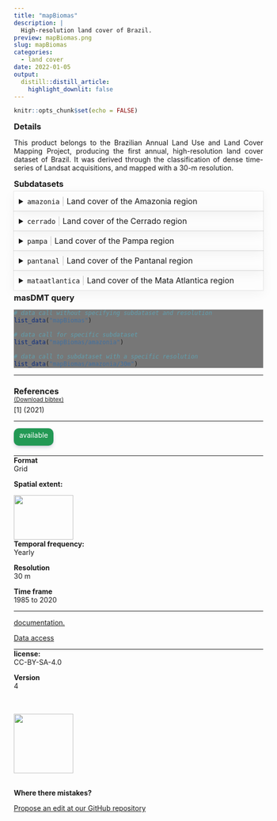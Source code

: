 ```yaml
---
title: "mapBiomas"
description: |
  High-resolution land cover of Brazil.
preview: mapBiomas.png
slug: mapBiomas
categories:
  - land cover
date: 2022-01-05
output:
  distill::distill_article:
    highlight_downlit: false
---
```

  
```r
knitr::opts_chunk$set(echo = FALSE)
```

<div style="width=80%;margin-top:0;margin-bottom:0;">
<h3 style="margin-top:5;margin-bottom:5;">Details</h3>
<p align="justify">
This product belongs to the Brazilian Annual Land Use and Land Cover Mapping Project, producing the first annual, high-resolution land cover dataset of Brazil. It was derived through the classification of dense time-series of Landsat acquisitions, and mapped with a 30-m resolution.
</p>

<h3 style="margin-top:5;margin-bottom:5;">Subdatasets</h3>
<details style='cursor:pointer;border:none;box-shadow: rgba(0, 0, 0, 0.05) 0px 6px 24px 0px, rgba(0, 0, 0, 0.08) 0px 0px 0px 1px;padding:10px;margin:0;'>
<summary style="font-size:16px;">`amazonia`<span style="color:#C8C8C8;"> | </span>Land cover of the Amazonia region</summary>
<hr style="margin-top:0;margin-bottom:20px;">
|content|description|
|-------|-----------|
|1|Forest|
|3|Forest Formation|
|4|Savanna Formation|
|5|Mangrove|
|9|Forest Plantation|
|10|Non Forest Natural Formation|
|11|Wetlands|
|12|Grassland|
|13|Other non Forest Formations|
|14|Farming|
|15|Pasture|
|18|Agriculture|
|19|Temporary Crop|
|20|Sugar cane|
|21|Mosaic Agriculture and Pasture|
|22|Non vegetated Area|
|23|Beach, Dune and Sand Spot|
|24|Urban Area|
|25|Other non Vegetaded Areas|
|26|Water|
|27|Non Observed|
|29|Rocky Outcrop|
|30|Mining|
|31|Aquaculture|
|32|Salt Flat|
|33|River,Lake and Ocean|
|36|Perennial Corp|
|39|Soybean|
|40|Rice|
|41|Other temporary Crops|
|46|Coffee|
|47|Citrus|
|48|Other Perennial Crop|
|49|Wooded Restinga|
</details>
<details style='cursor:pointer;border:none;box-shadow: rgba(0, 0, 0, 0.05) 0px 6px 24px 0px, rgba(0, 0, 0, 0.08) 0px 0px 0px 1px;padding:10px;margin:0;'>
<summary style="font-size:16px;">`cerrado`<span style="color:#C8C8C8;"> | </span>Land cover of the Cerrado region</summary>
<hr style="margin-top:0;margin-bottom:20px;">
|content|description|
|-------|-----------|
|1|Forest|
|3|Forest Formation|
|4|Savanna Formation|
|5|Mangrove|
|9|Forest Plantation|
|10|Non Forest Natural Formation|
|11|Wetlands|
|12|Grassland|
|13|Other non Forest Formations|
|14|Farming|
|15|Pasture|
|18|Agriculture|
|19|Temporary Crop|
|20|Sugar cane|
|21|Mosaic Agriculture and Pasture|
|22|Non vegetated Area|
|23|Beach, Dune and Sand Spot|
|24|Urban Area|
|25|Other non Vegetaded Areas|
|26|Water|
|27|Non Observed|
|29|Rocky Outcrop|
|30|Mining|
|31|Aquaculture|
|32|Salt Flat|
|33|River,Lake and Ocean|
|36|Perennial Corp|
|39|Soybean|
|40|Rice|
|41|Other temporary Crops|
|46|Coffee|
|47|Citrus|
|48|Other Perennial Crop|
|49|Wooded Restinga|
</details>
<details style='cursor:pointer;border:none;box-shadow: rgba(0, 0, 0, 0.05) 0px 6px 24px 0px, rgba(0, 0, 0, 0.08) 0px 0px 0px 1px;padding:10px;margin:0;'>
<summary style="font-size:16px;">`pampa`<span style="color:#C8C8C8;"> | </span>Land cover of the Pampa region</summary>
<hr style="margin-top:0;margin-bottom:20px;">
|content|description|
|-------|-----------|
|1|Forest|
|3|Forest Formation|
|4|Savanna Formation|
|5|Mangrove|
|9|Forest Plantation|
|10|Non Forest Natural Formation|
|11|Wetlands|
|12|Grassland|
|13|Other non Forest Formations|
|14|Farming|
|15|Pasture|
|18|Agriculture|
|19|Temporary Crop|
|20|Sugar cane|
|21|Mosaic Agriculture and Pasture|
|22|Non vegetated Area|
|23|Beach, Dune and Sand Spot|
|24|Urban Area|
|25|Other non Vegetaded Areas|
|26|Water|
|27|Non Observed|
|29|Rocky Outcrop|
|30|Mining|
|31|Aquaculture|
|32|Salt Flat|
|33|River,Lake and Ocean|
|36|Perennial Corp|
|39|Soybean|
|40|Rice|
|41|Other temporary Crops|
|46|Coffee|
|47|Citrus|
|48|Other Perennial Crop|
|49|Wooded Restinga|
</details>
<details style='cursor:pointer;border:none;box-shadow: rgba(0, 0, 0, 0.05) 0px 6px 24px 0px, rgba(0, 0, 0, 0.08) 0px 0px 0px 1px;padding:10px;margin:0;'>
<summary style="font-size:16px;">`pantanal`<span style="color:#C8C8C8;"> | </span>Land cover of the Pantanal region</summary>
<hr style="margin-top:0;margin-bottom:20px;">
|content|description|
|-------|-----------|
|1|Forest|
|3|Forest Formation|
|4|Savanna Formation|
|5|Mangrove|
|9|Forest Plantation|
|10|Non Forest Natural Formation|
|11|Wetlands|
|12|Grassland|
|13|Other non Forest Formations|
|14|Farming|
|15|Pasture|
|18|Agriculture|
|19|Temporary Crop|
|20|Sugar cane|
|21|Mosaic Agriculture and Pasture|
|22|Non vegetated Area|
|23|Beach, Dune and Sand Spot|
|24|Urban Area|
|25|Other non Vegetaded Areas|
|26|Water|
|27|Non Observed|
|29|Rocky Outcrop|
|30|Mining|
|31|Aquaculture|
|32|Salt Flat|
|33|River,Lake and Ocean|
|36|Perennial Corp|
|39|Soybean|
|40|Rice|
|41|Other temporary Crops|
|46|Coffee|
|47|Citrus|
|48|Other Perennial Crop|
|49|Wooded Restinga|
</details>
<details style='cursor:pointer;border:none;box-shadow: rgba(0, 0, 0, 0.05) 0px 6px 24px 0px, rgba(0, 0, 0, 0.08) 0px 0px 0px 1px;padding:10px;margin:0;'>
<summary style="font-size:16px;">`mataatlantica`<span style="color:#C8C8C8;"> | </span>Land cover of the Mata Atlantica region</summary>
<hr style="margin-top:0;margin-bottom:20px;">
|content|description|
|-------|-----------|
|1|Forest|
|3|Forest Formation|
|4|Savanna Formation|
|5|Mangrove|
|9|Forest Plantation|
|10|Non Forest Natural Formation|
|11|Wetlands|
|12|Grassland|
|13|Other non Forest Formations|
|14|Farming|
|15|Pasture|
|18|Agriculture|
|19|Temporary Crop|
|20|Sugar cane|
|21|Mosaic Agriculture and Pasture|
|22|Non vegetated Area|
|23|Beach, Dune and Sand Spot|
|24|Urban Area|
|25|Other non Vegetaded Areas|
|26|Water|
|27|Non Observed|
|29|Rocky Outcrop|
|30|Mining|
|31|Aquaculture|
|32|Salt Flat|
|33|River,Lake and Ocean|
|36|Perennial Corp|
|39|Soybean|
|40|Rice|
|41|Other temporary Crops|
|46|Coffee|
|47|Citrus|
|48|Other Perennial Crop|
|49|Wooded Restinga|
</details>
<h3 style="margin-top:5;margin-bottom:5;">masDMT query</h3>
<div style="width=80%;margin-top:5;margin-bottom:5;background-color:#777777;">
```r
# data call without specifying subdataset and resolution
list_data("mapBiomas")

# data call for specific subdataset 
list_data("mapBiomas/amazonia")

# data call to subdataset with a specific resolution
list_data("mapBiomas/amazonia/30m")
```
</div>
<hr style="margin-top:0;margin-bottom:0;">
<h3 style="margin-bottom:0;">References</h3>
<p style='margin-top:0;margin-bottom:5;'>
             <a target='_blank' href='https://github.com/macroecology-society/data-catalog/tree/main/_posts/mapBiomas/mapBiomas.bib' download='mapBiomas/mapBiomas.bibtex'><small>(Download bibtex)</small></a></p>
[1]  (2021)
<hr>
</div>

<aside>
<p style="padding:5px;margin-top:0;margin-bottom:0;border-radius:10px;text-align:center;background:#229954;color:#ffffff;height:25px;width:70px;box-shadow: rgba(9, 30, 66, 0.25) 0px 4px 8px -2px, rgba(9, 30, 66, 0.08) 0px 0px 0px 1px;">available</p>
<hr style="margin-top:20px;margin-bottom:0;">
<p style="margin-top:0;margin-bottom:0;">**Format**</p>
<p style="margin-top:0;">Grid</p>
<p style="margin-top:0;">**Spatial extent:**</p>
<img src="mapBiomas_extent.png" width=120, height=90>
<p style="margin-top:0;margin-bottom:0;">**Temporal frequency:**</p>
<p style="margin-top:0;">Yearly</p>
<p style="margin-top:0;margin-bottom:0;">**Resolution**</p>
<p style="margin-top:0;">30 m</p>
<p style="margin-top:0;margin-bottom:0;">**Time frame**</p>
<p style="margin-top:0;">1985 to 2020</p>
<hr style="margin-top:0;margin-bottom:0;">
<p><p style='margin-top:0;margin-bottom:0;'><a style='margin:0;padding:0;' href='https://mapbiomas.org/'>documentation.</a></p></p>
<p><p style='margin-top:0;margin-bottom:0;'><a style='margin:0;padding:0;' href='https://mapbiomas.org/download'>Data access</a></p></p>
<hr style="margin-top:0;margin-bottom:0;">
<p style="margin-top:0;margin-bottom:0;">**license:**</p>
<p style="margin-top:0;">CC-BY-SA-4.0</p>
<p style="margin-top:0;margin-bottom:0;">**Version**</p>
<p style="margin-top:0;">4</p>
<br>
<br>
<img src="https://raw.githubusercontent.com/macroecology-society/masDMT/master/docs/sidebar_credits.png" width="120;">
<br>
<br>
<p style="margin-bottom:0;padding:0;">**Where there  mistakes?**</p>
<p><a href='https://github.com/macroecology-society/data-catalog/tree/main/_posts/mapBiomas/mapBiomas.yml'>Propose an edit at our GitHub repository</a></p>
</aside>
